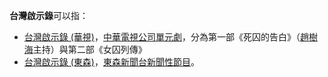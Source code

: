 '''台灣啟示錄'''可以指：
*[[台灣啟示錄_(華視)|台灣啟示錄 (華視)]]，[[中華電視公司|中華電視公司]][[單元劇|單元劇]]，分為第一部《死囚的告白》（[[趙樹海|趙樹海]]主持）與第二部《女囚列傳》 
*[[台灣啟示錄_(東森)|台灣啟示錄 (東森)]]，[[東森新聞台|東森新聞台]][[新聞性節目|新聞性節目]]。

{{disambig|CAT=五字作品消歧義}}